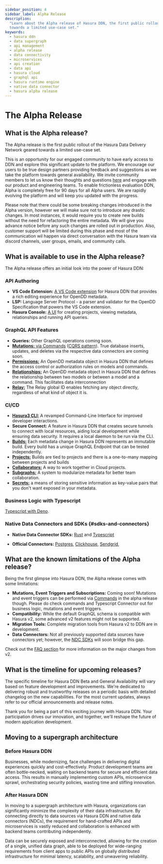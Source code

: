 ```yaml
---
sidebar_position: 4
sidebar_label: Alpha Release
description:
  "Learn about the Alpha release of Hasura DDN, the first public rollout of the Hasura Data Delivery Network geared
  towards a limited use-case set."
keywords:
  - hasura ddn
  - data supergraph
  - api management
  - alpha release
  - data connectivity
  - microservices
  - api creation
  - data api
  - hasura cloud
  - graphql api
  - hasura runtime engine
  - native data connector
  - hasura alpha release
---
```



# The Alpha Release

## What is the Alpha release?

The Alpha release is the first public rollout of the Hasura Data Delivery Network geared towards a limited use-case set.

This is an opportunity for our engaged community to have early access to DDN and explore this significant update to the
platform. We encourage our users to be true design partners providing feedback and suggestions as we take the platform
towards general availability. We invite community members to let us know their thoughts and questions
[here](https://discord.com/channels/407792526867693568/1164275846538874900) and engage with our product and engineering
teams. To enable frictionless evaluation DDN, Alpha is completely free for 90 days for all Alpha users. We are rapidly
evolving the platform and will keep you updated with the progress.

Please note that there could be some breaking changes introduced in the Alpha version, however we will make sure not to
introduce any drastic changes. In most instances, it would require you to create new builds without the need for
refactoring the entire metadata. We will give you advance notice before any such changes are rolled out in production.
Also, customer support will be limited during this phase and most of the communication wil happen via direct
conversation with the Hasura team via discord channels, user groups, emails, and community calls.

## What is available to use in the Alpha release?

The Alpha release offers an initial look into the power of Hasura DDN:

### API Authoring

- **VS Code Extension:** [A VS Code extension](https://marketplace.visualstudio.com/items?itemName=HasuraHQ.hasura) for
  Hasura DDN that provides a rich editing experience for OpenDD metadata.
- **LSP:** Language Server Protocol - a parser and validator for the OpenDD Specification that powers the VS Code
  extension.
- **Hasura Console:** [A UI](https://console.hasura.io) for creating projects, viewing metadata, relationships and
  running API queries.

### GraphQL API Features

- **Queries:** Other GraphQL operations coming soon.
- [**Mutations:** via Commands](/supergraph-modeling/commands.mdx)
  ([CQRS pattern](https://learn.microsoft.com/en-us/azure/architecture/patterns/cqrs)). True database inserts, updates,
  and deletes via the respective data connectors are coming soon.
- [**Permissions:**](/auth/authorization/index.mdx) An OpenDD metadata object in Hasura DDN that defines the access
  control or authorization rules on models and commands.
- [**Relationships:**](/supergraph-modeling/relationships.mdx) An OpenDD metadata object in Hasura DDN that defines the
  relationship between two models or between a model and a command. This facilitates data interconnection
- [**Relay:**](/supergraph-modeling/global-id.mdx) The Relay global ID enables fetching any object directly, regardless
  of what kind of object it is.

### CI/CD

- [**Hasura3 CLI:**](/cli/overview.mdx) A revamped Command-Line Interface for improved developer interactions.
- **Secure Connect:** A feature in Hasura DDN that creates secure tunnels to connect with local resources, aiding local
  development while ensuring data security. It requires a local daemon to be run via the CLI.
- [**Builds:**](/ci-cd/builds.mdx) Each metadata change in Hasura DDN represents an immutable build. Every build has a
  unique GraphQL Endpoint that can be tested independently.
- [**Projects:**](/ci-cd/projects.mdx) Builds are tied to projects and there is a one-to-many mapping between projects
  and builds
- [**Collaborators:**](/ci-cd/collaborators.mdx) A way to work together in Cloud projects.
- [**Subgraphs:**](/ci-cd/subgraphs.mdx) A system to modularize metadata for better team collaboration.
- [**Secrets:**](/ci-cd/secrets.mdx) a means of storing sensitive information as key-value pairs that you don't want
  exposed in your metadata.

### Business Logic with Typescript

[Typescript with Deno](https://github.com/hasura/ndc-typescript-deno).

### Native Data Connectors and SDKs {#sdks-and-connectors}

- **Native Data Connector SDKs:** [Rust](https://github.com/hasura/ndc-hub#rust-sdk) and
  [Typescript](https://github.com/hasura/ndc-sdk-typescript)

- **Official Connectors:** [Postgres](https://github.com/hasura/ndc-postgres),
  [Clickhouse](https://github.com/hasura/ndc-clickhouse), [Sendgrid](https://github.com/hasura/ndc-sendgrid),

[//]: # "## WIP: How to provide your feedback on Alpha?"
[//]: #
[//]: # "Your feedback is invaluable. To provide feedback:"
[//]: #
[//]: # "- You can click the feedback form at the bottom of the relevant docs page"
[//]: # "- Issues and discussions in Github (feedback) repo?"

## What are the known limitations of the Alpha release?

Being the first glimpse into Hasura DDN, the Alpha release comes with some limitations:

- **Mutations, Event Triggers and Subscriptions:** Coming soon! Mutations and event triggers can be performed via
  [Commands](/supergraph-modeling/commands.mdx) in the alpha release though. Please do check commands and Typescript
  Connector out for business logic, mutations and event triggers.
- **Compatibility:** While the default GraphQL schema is compatible with Hasura v2, some advanced v2 features might not
  be supported.
- **Migration Tools:** Complete migration tools from Hasura v2 to DDN are in development.
- **Data Connectors:** Not all previously supported data sources have connectors yet; however, the
  [NDC SDKs](#sdks-and-connectors) will soon bridge this gap.

Check out the [FAQ section](/faq.mdx) for more information on the major changes from v2.

## What is the timeline for upcoming releases?

The specific timeline for Hasura DDN Beta and General Availability will vary based on feature development and
improvements. We're dedicated to delivering robust and trustworthy releases on a periodic basis with detailed changelog
on the new capabilities. For the most current updates, always refer to our official announcements and release notes.

Thank you for being a part of this exciting journey with Hasura DDN. Your participation drives our innovation, and
together, we'll reshape the future of modern application development.

## Moving to a supergraph architecture

<Tabs>
<TabItem value="before" label="Before Hasura DDN">

### Before Hasura DDN

Businesses, while modernizing, face challenges in delivering digital experiences quickly and cost-effectively. Product
development teams are often bottle-necked, waiting on backend teams for secure and efficient data access. This results
in manually implementing custom APIs, microservice sprawl, orchestrating security policies, wasting time and stifling
innovation.

<Thumbnail src='/img/basics/hasura-ddn-basics-before-diagram.png' alt='Hasura DDN basics before diagram' width='600px'/>
</TabItem>
<TabItem value="after" label="After Hasura DDN">

### After Hasura DDN

In moving to a supergraph architecture with Hasura, organizations can significantly minimize the complexity of their
data infrastructure. By connecting directly to data sources via Hasura DDN and native data connectors (NDCs), the
requirement for hand-crafted APIs and microservices is vastly reduced and collaboration is enhanced with backend teams
contributing independently.

Data can be securely exposed and interconnected, allowing for the creation of a single, unified data graph, able to be
deployed for wide-ranging requirements from client apps to public APIs on globally distributed infrastructure for
minimal latency, scalability, and unwavering reliability.

<Thumbnail src='/img/basics/hasura-ddn-basics-after-diagram.png' alt='Hasura DDN basics after diagram' width='600px'/>
</TabItem>
</Tabs>
